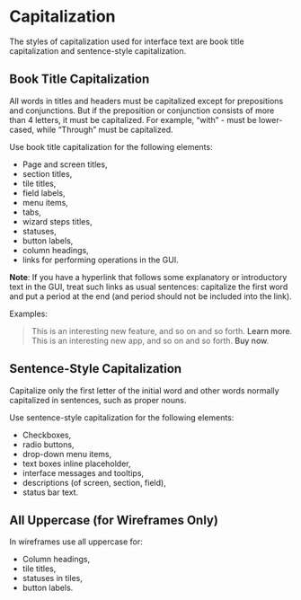 <Meta title="6 - Content Guidelines/Capitalization"/>

# Capitalization
The styles of capitalization used for interface text are book title capitalization and sentence-style capitalization.

## Book Title Capitalization 
All words in titles and headers must be capitalized except for prepositions and conjunctions. But if the preposition or conjunction consists of more than 4 letters, it must be capitalized. For example, “with” - must be lower-cased, while “Through” must be capitalized.

Use book title capitalization for the following elements: 

- Page and screen titles, 
- section titles,
- tile titles, 
- field labels, 
- menu items, 
- tabs, 
- wizard steps titles, 
- statuses,
- button labels,
- column headings, 
- links for performing operations in the GUI.

**Note**: If you have a hyperlink that follows some explanatory or introductory text in the GUI, treat such links as usual sentences: capitalize the first word and put a period at the end (and period should not be included into the link). 

Examples: 
> This is an interesting new feature, and so on and so forth. <a>Learn more</a>.<br />
> This is an interesting new app, and so on and so forth. <a>Buy now</a>.


## Sentence-Style Capitalization 
Capitalize only the first letter of the initial word and other words normally capitalized in sentences, such as proper nouns. 

Use sentence-style capitalization for the following elements:
- Checkboxes, 
- radio buttons,
- drop-down menu items, 
- text boxes inline placeholder,
- interface messages and tooltips,
- descriptions (of screen, section, field),
- status bar text. 

## All Uppercase (for Wireframes Only)
In wireframes use all uppercase for: 
- Column headings,
- tile titles,
- statuses in tiles,
- button labels.